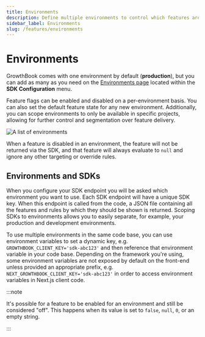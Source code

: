 ```yaml
---
title: Environments
description: Define multiple environments to control which features are enabled in each.
sidebar_label: Environments
slug: /features/environments
---
```


# Environments

GrowthBook comes with one environment by default (**production**), but you can add as many as you need on the
[Environments page](https://app.growthbook.io/environments) located within the **SDK Configuration** menu.

Feature flags can be enabled and disabled on a per-environment basis. You can also set the default feature state for any new environment. Additionally, you can scope environments to only be available in specific projects, allowing for further control and segmentation over feature delivery.

![A list of environments](/images/features/feature-environments-1.png)

When a feature is disabled in an environment, the feature will not be returned via the SDK, and that feature will always
evaluate to `null` and ignore any other targeting or override rules.

## Environments and SDKs

When you configure your SDK endpoint you will be asked which environment you want to use. Each SDK endpoint will have a
unique SDK key. When this endpoint is called from the code, a JSON file containing all the features and rules by which
they should be shown is returned. Scoping SDKs to environments allows you to easily separate, for example, your
production and development environments.

To use multiple environments in the same code base, you can use environment variables to set a dynamic key,
e.g. `GROWTHBOOK_CLIENT_KEY='sdk-abc123'` and then reference that environment variable in your code base. Depending on
the framework you're using, some environment variables are not exposed by default on the front-end unless provided an
appropriate prefix, e.g. `NEXT_GROWTHBOOK_CLIENT_KEY='sdk-abc123'` in order to access environment variables in Next.js
client code.

:::note

It's possible for a feature to be enabled for an environment and still be considered "off". This happens when its value is set to `false`, `null`, `0`, or an empty string.

:::
